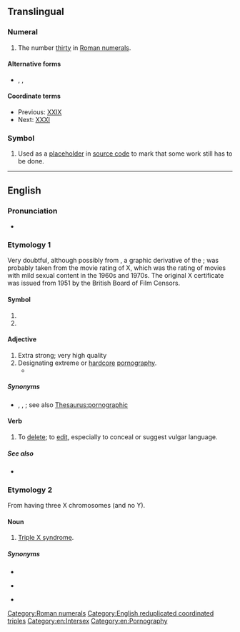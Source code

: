 {{also|xxx|.xxx}}
==Translingual==

===Numeral===
{{mul-number}}

# The number [[thirty]] in [[Roman numerals]].

====Alternative forms====
* {{l|mul|xxx}}, {{l|mul|XXL}}, {{l|mul|xxl}}

====Coordinate terms====
* Previous: [[XXIX]]
* Next: [[XXXI]]

===Symbol===
{{head|mul|symbol}}

# {{lb|mul|computing}} Used as a [[placeholder]] in [[source code]] to mark that some work still has to be done.

[[Category:Roman numerals]]

----

==English==

===Pronunciation===
* {{IPA|en|[ʔɛksʔɛksˈʔɛks]}}

===Etymology 1===
Very doubtful, although possibly from {{m|en|X}}, a graphic derivative of the {{m|en|skull and crossbones||indicator of death}}; was probably taken from the movie rating of X, which was the rating of movies with mild sexual content in the 1960s and 1970s. The original X certificate was issued from 1951 by the British Board of Film Censors.

====Symbol====
{{en-symbol}}

# {{n-g|Traditional brewer's mark for barrels of extra strong beer—extended to other alcoholic beverages and other products having an extra strong dimension (varying from washing soap to pornography).}}
# {{n-g|An indicator of hazard or poison.}}

====Adjective====
{{en-adj}}

# Extra strong; very high quality
# Designating extreme or [[hardcore]] [[pornography]].
#* {{quote-journal
|en
|date=April 19, 2012
|author=Josh Halliday
|title=Free speech haven or lawless cesspool – can the internet be civilised?
|work=the Guardian
|url=http://www.guardian.co.uk/technology/2012/apr/19/free-speech-haven-lawless-cesspool
|page=
|passage=Other global taboos, such as sex and suicide, manifest themselves widely online, with websites offering suicide guides and Hot '''XXX''' Action seconds away at the click of a button. The UK government will come under pressure to block access to pornographic websites this year when a committee of MPs publishes its report on protecting children online.}}

=====Synonyms=====
* {{sense|pornography}} {{l|en|pornographic}}, {{l|en|X-rated}}, {{l|en|XXXX}}; see also [[Thesaurus:pornographic]]

====Verb====
{{en-verb|~es|+|+}}

# To [[delete]]; to [[edit]], especially to conceal or suggest vulgar language.

=====See also=====
* {{l|en|grawlix}}

===Etymology 2===
{{wikipedia|triple X syndrome}}

From having three X chromosomes (and no Y).

====Noun====
{{en-noun|-}}

# {{lb|en|medicine}} [[triple X syndrome|Triple X syndrome]].

=====Synonyms=====
* {{l|en|47, XXX}}
* {{l|en|metafemale}} {{q|deprecated|proscribed}}
* {{l|en|triple X syndrome}}

[[Category:English reduplicated coordinated triples]]
[[Category:en:Intersex]]
[[Category:en:Pornography]]